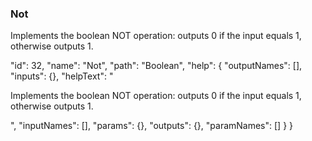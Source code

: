 ### Not

Implements the boolean NOT operation: outputs 0 if the input equals 1, otherwise outputs 1.










  "id": 32,
  "name": "Not",
  "path": "Boolean",
  "help": {
    "outputNames": [],
    "inputs": {},
    "helpText": "<p>Implements the boolean NOT operation: outputs 0 if the input equals 1, otherwise outputs 1.</p>",
    "inputNames": [],
    "params": {},
    "outputs": {},
    "paramNames": []
  }
}